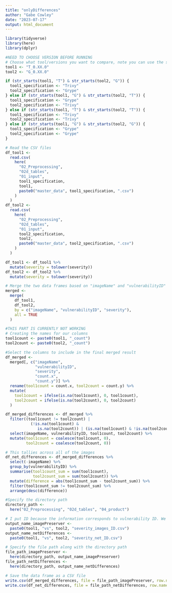 ```yaml
---
title: "onlyDifferences"
author: "Gabe Cowley"
date: "2023-07-17"
output: html_document
---
```


```r
library(tidyverse)
library(here)
library(dplyr)
```

```r
#NEED TO CHOOSE VERSION BEFORE RUNNING
# Choose what tool/versions you want to compare, note you can use the same tool and compare different versions
tool1 <- "T_0.XX.0"
tool2 <- "G_0.XX.0"

if (str_starts(tool1, "T") & str_starts(tool2, "G")) {
  tool1_specification <- "Trivy"
  tool2_specification <- "Grype"
} else if (str_starts(tool1, "G") & str_starts(tool2, "T")) {
  tool1_specification <- "Grype"
  tool2_specification <- "Trivy"
} else if (str_starts(tool1, "T") & str_starts(tool2, "T")) {
  tool1_specification <- "Trivy"
  tool2_specification <- "Trivy"
} else if (str_starts(tool1, "G") & str_starts(tool2, "G")) {
  tool1_specification <- "Grype"
  tool2_specification <- "Grype"
}

# Read the CSV files
df_tool1 <-
  read.csv(
    here(
      "02_Preprocessing",
      "02d_tables",
      "01_input",
      tool1_specification,
      tool1,
      paste0("master_data", tool1_specification, ".csv")
    )
  )
df_tool2 <-
  read.csv(
    here(
      "02_Preprocessing",
      "02d_tables",
      "01_input",
      tool2_specification,
      tool2,
      paste0("master_data", tool2_specification, ".csv")
    )
  )

df_tool1 <- df_tool1 %>%
  mutate(severity = tolower(severity))
df_tool2 <- df_tool2 %>%
  mutate(severity = tolower(severity))

```

```r
# Merge the two data frames based on "imageName" and "vulnerabilityID"
merged <-
  merge(
    df_tool1,
    df_tool2,
    by = c("imageName", "vulnerabilityID", "severity"),
    all = TRUE
  )

#THIS PART IS CURRENTLY NOT WORKING
# Creating the names for our columns
tool1count <- paste0(tool1, "_count")
tool2count <- paste0(tool2, "_count")

#Select the columns to include in the final merged result
df_merged <-
  merged[, c("imageName",
             "vulnerabilityID",
             "severity",
             "count.x",
             "count.y")] %>%
  rename(tool1count = count.x, tool2count = count.y) %>%
  mutate(
    tool1count = ifelse(is.na(tool1count), 0, tool1count),
    tool2count = ifelse(is.na(tool2count), 0, tool2count)
  )

df_merged_differences <- df_merged %>%
  filter((tool1count != tool2count) |
           (!is.na(tool1count) &
              is.na(tool2count)) | (is.na(tool1count) & !is.na(tool2count))) %>%
  select(imageName, vulnerabilityID, tool1count, tool2count) %>%
  mutate(tool1count = coalesce(tool1count, 0),
         tool2count = coalesce(tool2count, 0))
```

```r
# This tallies across all of the images
df_net_differences <- df_merged_differences %>%
  select(-imageName) %>%
  group_by(vulnerabilityID) %>%
  summarise(tool1count_sum = sum(tool1count),
            tool2count_sum = sum(tool2count)) %>%
  mutate(difference = abs(tool1count_sum - tool2count_sum)) %>%
  filter(tool1count_sum != tool2count_sum) %>%
  arrange(desc(difference))
```

```r
#Specify the directory path
directory_path <-
  here("02_Preprocessing", "02d_tables", "04_product")

# I put ID because the information corresponds to vulnerability ID. We could put "severity" for when we make some comparison in that regard
output_name_imagePreserver <-
  paste0(tool1, "vs", tool2, "severity_images_ID.csv")
output_name_netDifferences <-
  paste0(tool1, "vs", tool2, "severity_net_ID.csv")

# Specify the file path along with the directory path
file_path_imagePreserver <-
  here(directory_path, output_name_imagePreserver)
file_path_netDifferences <-
  here(directory_path, output_name_netDifferences)

# Save the data frame as a CSV file
write.csv(df_merged_differences, file = file_path_imagePreserver, row.names = FALSE)
write.csv(df_net_differences, file = file_path_netDifferences, row.names = FALSE)
```